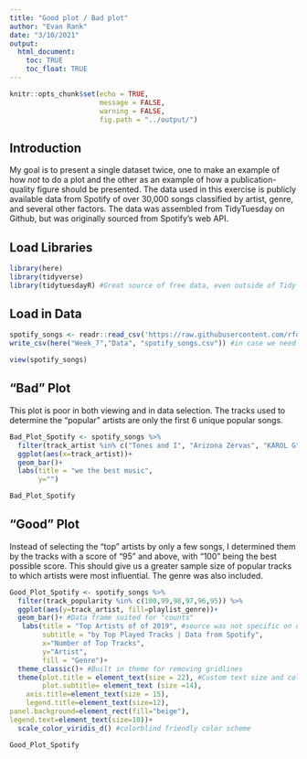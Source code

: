 ```yaml
---
title: "Good plot / Bad plot"
author: "Evan Rank"
date: "3/10/2021"
output: 
  html_document:
    toc: TRUE
    toc_float: TRUE
---
```


```r
knitr::opts_chunk$set(echo = TRUE,
                      message = FALSE,
                      warning = FALSE,
                      fig.path = "../output/")
```

## Introduction

My goal is to present a single dataset twice, one to make an example of how *not* to do a plot and the other as an example of how a publication-quality figure should be presented. The data used in this exercise is publicly available data from Spotify of over 30,000 songs classified by artist, genre, and several other factors. The data was assembled from TidyTuesday on Github, but was originally sourced from Spotify's web API.

## Load Libraries

```r
library(here)
library(tidyverse)
library(tidytuesdayR) #Great source of free data, even outside of Tidy Tuesday submissions
```

## Load in Data

```r
spotify_songs <- readr::read_csv('https://raw.githubusercontent.com/rfordatascience/tidytuesday/master/data/2020/2020-01-21/spotify_songs.csv') %>% 
write_csv(here("Week_7","Data", "spotify_songs.csv")) #in case we need to access data outside the R package

view(spotify_songs)


```

## "Bad" Plot

This plot is poor in both viewing and in data selection. The tracks used to determine the "popular" artists are only the first 6 unique popular songs.

```r

Bad_Plot_Spotify <- spotify_songs %>% 
  filter(track_artist %in% c("Tones and I", "Arizona Zervas", "KAROL G", "Maroon 5", "The Weeknd", "Post Malone")) %>% 
  ggplot(aes(x=track_artist))+
  geom_bar()+
  labs(title = "we the best music",
       y="")

Bad_Plot_Spotify
```

## "Good" Plot

Instead of selecting the "top" artists by only a few songs, I determined them by the tracks with a score of "95" and above, with "100" being the best possible score. This should give us a greater sample size of popular tracks to which artists were most influential. The genre was also included.

```r
Good_Plot_Spotify <- spotify_songs %>% 
  filter(track_popularity %in% c(100,99,98,97,96,95)) %>% 
  ggplot(aes(y=track_artist, fill=playlist_genre))+
  geom_bar()+ #Data frame suited for "counts"
   labs(title = "Top Artists of of 2019", #source was not specific on date, but the original blog post for the data was published at the tail end of 2019.
        subtitle = "by Top Played Tracks | Data from Spotify",
        x="Number of Top Tracks",
        y="Artist",
        fill = "Genre")+
  theme_classic()+ #Built in theme for removing gridlines
  theme(plot.title = element_text(size = 22), #Custom text size and colors from here on
        plot.subtitle= element_text (size =14),
    axis.title=element_text(size = 15),
    legend.title=element_text(size=12),
panel.background=element_rect(fill="beige"),
legend.text=element_text(size=10))+
  scale_color_viridis_d() #colorblind friendly color scheme

Good_Plot_Spotify

```
 
 